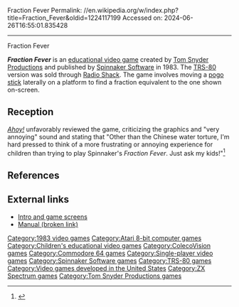 Fraction Fever
Permalink: //en.wikipedia.org/w/index.php?title=Fraction_Fever&oldid=1224117199
Accessed on: 2024-06-26T16:55:01.835428



------
Fraction Fever
{{More citations needed|date=June 2014}}

{{Infobox video game
|image = Fraction_Fever_Cover_Art.jpg
|developer = [[Tom Snyder Productions]]
|publisher = [[Spinnaker Software]]
|designer = Tom Snyder
|series =
|engine =
|released = 1983
|genre = [[Educational video game|Educational]]
|modes = [[Single-player]]
|platforms = [[Atari 8-bit computers|Atari 8-bit]], [[ColecoVision]], {{nowrap|[[Commodore 64]]}}, {{nowrap|[[TRS-80]]}}, {{nowrap|[[ZX Spectrum]]}}
}}

'''''Fraction Fever''''' is an [[educational video game]] created by [[Tom Snyder Productions]] and published by [[Spinnaker Software]] in 1983. The [[TRS-80]] version was sold through [[Radio Shack]]. The game involves moving a [[pogo stick]] laterally on a platform to find a fraction equivalent to the one shown on-screen.

==Reception==
''[[Ahoy!]]'' unfavorably reviewed the game, criticizing the graphics and "very annoying" sound and stating that "Other than the Chinese water torture, I'm hard pressed to think of a more frustrating or annoying experience for children than trying to play Spinnaker's ''Fraction Fever''. Just ask my kids!"<ref name="tamis198404">{{cite news | url=https://archive.org/stream/Ahoy_Issue_04_1984-04_Ion_International_US#page/n69/mode/2up | title=Fraction Fever | work=Ahoy! | date=April 1984 | accessdate=27 June 2014 | author=Tamis, Valerie | pages=71}}</ref>

==References==
{{Reflist}}

== External links ==
* [https://web.archive.org/web/20080119051539/http://nitros9.lcurtisboyle.com/fractionfever.html Intro and game screens]
* [http://tomheroes.com/Video%20Games%20FS/video%20games/coleco/Manuals/fraction_fever.htm Manual (broken link)] {{Webarchive|url=https://web.archive.org/web/20080509150106/http://tomheroes.com/Video%20Games%20FS/video%20games/coleco/Manuals/fraction_fever.htm |date=2008-05-09 }}

{{Authority control}}

[[Category:1983 video games]]
[[Category:Atari 8-bit computer games]]
[[Category:Children's educational video games]]
[[Category:ColecoVision games]]
[[Category:Commodore 64 games]]
[[Category:Single-player video games]]
[[Category:Spinnaker Software games]]
[[Category:TRS-80 games]]
[[Category:Video games developed in the United States]]
[[Category:ZX Spectrum games]]
[[Category:Tom Snyder Productions games]]


{{edu-videogame-stub}}